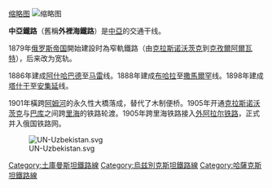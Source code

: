 [[缩略图|缩略图]]
[[File:Transkaspische_Eisenbahn.png|缩略图]]

{{unreferenced|time=2013-01-18T04:54:47+00:00}}
'''中亞鐵路'''（舊稱'''外裡海鐵路'''）是[[中亞|中亞]]的交通干线。

1879年[[俄罗斯帝国|俄罗斯帝国]]開始建設时為窄軌鐵路（由[[克拉斯诺沃茨克|克拉斯诺沃茨克]]到[[克孜爾阿爾瓦特|克孜爾阿爾瓦特]]），后来改为宽轨。

1886年建成[[阿什哈巴德|阿什哈巴德]]至[[马雷_(城市)|马雷]]线。1888年建成[[布哈拉|布哈拉]]至[[撒馬爾罕|撒馬爾罕]]线。1898年建成[[塔什干|塔什干]]至[[安集延|安集延]]线。

1901年橫跨[[阿姆河|阿姆河]]的永久性大橋落成，替代了木制便桥。1905年开通[[克拉斯诺沃茨克|克拉斯诺沃茨克]]与[[巴库|巴库]]之间跨[[里海|里海]]的铁路轮渡。1905年跨里海铁路接入[[外阿拉尔铁路|外阿拉尔铁路]]，正式并入俄国铁路网。

[[File:UN-Uzbekistan.svg|thumb]]

{{commons|Category:Trans-Caspian railway|Trans-Caspian railway}}
[[Category:土庫曼斯坦鐵路線|Category:土庫曼斯坦鐵路線]]
[[Category:烏兹別克斯坦鐵路線|Category:烏兹別克斯坦鐵路線]]
[[Category:哈薩克斯坦鐵路線|Category:哈薩克斯坦鐵路線]]